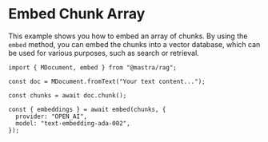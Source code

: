 # Embed Chunk Array

This example shows you how to embed an array of chunks. By using the `embed` method, you can embed the chunks into a vector database, which can be used for various purposes, such as search or retrieval.

```tsx copy
import { MDocument, embed } from "@mastra/rag";

const doc = MDocument.fromText("Your text content...");

const chunks = await doc.chunk();

const { embeddings } = await embed(chunks, {
  provider: "OPEN_AI",
  model: "text-embedding-ada-002",
});
```

